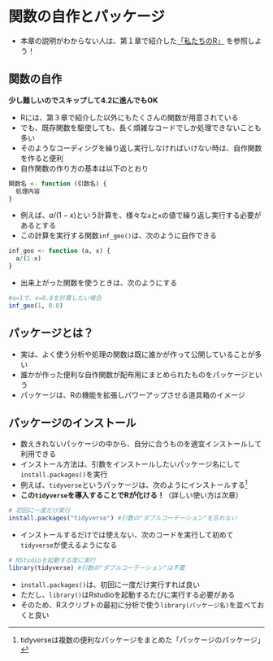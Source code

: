 # 関数の自作とパッケージ

- 本章の説明がわからない人は、第１章で紹介した[「私たちのR」](https://www.jaysong.net/RBook/datahandling1.html) を参照しよう！

## 関数の自作

**少し難しいのでスキップして4.2に進んでもOK **  
  
- Rには、第３章で紹介した以外にもたくさんの関数が用意されている
- でも、既存関数を駆使しても、長く煩雑なコードでしか処理できないことも多い
- そのようなコーディングを繰り返し実行しなければいけない時は、自作関数を作ると便利
- 自作関数の作り方の基本は以下のとおり

```r
関数名 <- function (引数名) {
  処理内容
}
```

- 例えば、$a/(1-x)$という計算を、様々な`a`と`x`の値で繰り返し実行する必要があるとする
- この計算を実行する関数`inf_geo()`は、次のように自作できる

```r
inf_geo <- function (a, x) {
  a/(1-x)
}
```

- 出来上がった関数を使うときは、次のようにする

```r
#a=1で、x=0.8を計算したい場合
inf_geo(1, 0.8)
```



## パッケージとは？

- 実は、よく使う分析や処理の関数は既に誰かが作って公開していることが多い
- 誰かが作った便利な自作関数が配布用にまとめられたものをパッケージという
- パッケージは、Rの機能を拡張しパワーアップさせる道具箱のイメージ

## パッケージのインストール

- 数えきれないパッケージの中から、自分に合うものを適宜インストールして利用できる
- インストール方法は、引数をインストールしたいパッケージ名にして`install.packages()`を実行
- 例えば、`tidyverse`というパッケージは、次のようにインストールする[^1]
- **この`tidyverse`を導入することでRが化ける！**（詳しい使い方は次章）

```r
# 初回に一度だけ実行
install.packages("tidyverse") #引数の"ダブルコーテーション"を忘れない
```

- インストールするだけでは使えない、次のコードを実行して初めて`tidyverse`が使えるようになる

```r
# RStudioを起動する度に実行
library(tidyverse) #引数の"ダブルコーテーション"は不要
```

- `install.packages()`は、初回に一度だけ実行すれば良い
- ただし、`library()`はRstudioを起動するたびに実行する必要がある
- そのため、Rスクリプトの最初に分析で使う`library(パッケージ名)`を並べておくと良い


[^1]: tidyverseは複数の便利なパッケージをまとめた「パッケージのパッケージ」